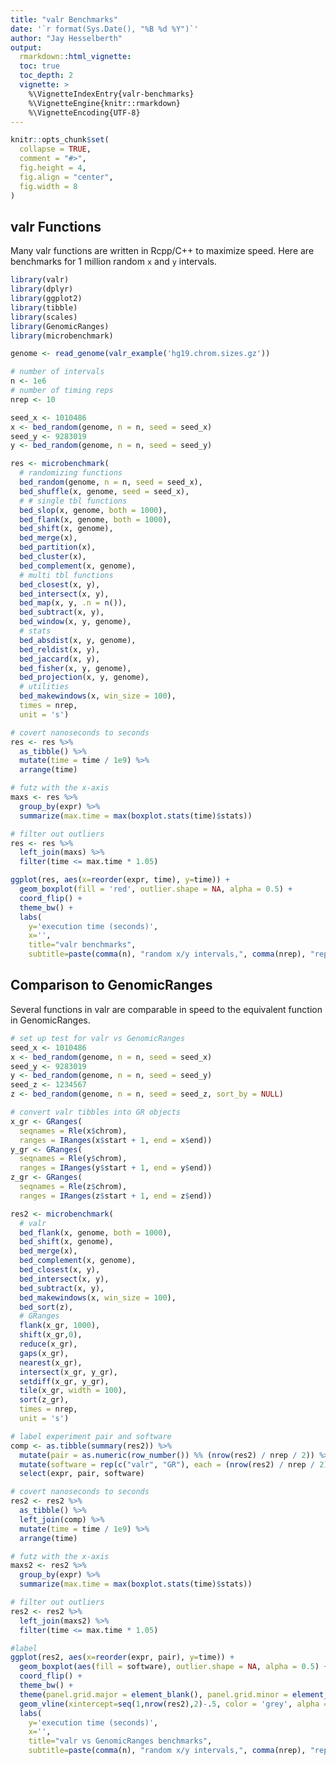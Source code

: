 ```yaml
---
title: "valr Benchmarks"
date: '`r format(Sys.Date(), "%B %d %Y")`'
author: "Jay Hesselberth"
output:
  rmarkdown::html_vignette:
  toc: true
  toc_depth: 2
  vignette: >
    %\VignetteIndexEntry{valr-benchmarks}
    %\VignetteEngine{knitr::rmarkdown}
    %\VignetteEncoding{UTF-8}
---
```


```r
knitr::opts_chunk$set(
  collapse = TRUE,
  comment = "#>",
  fig.height = 4,
  fig.align = "center",
  fig.width = 8
)
```

## valr Functions

Many valr functions are written in Rcpp/C++ to maximize speed. Here are benchmarks for 1 million random `x` and `y` intervals.

```r
library(valr)
library(dplyr)
library(ggplot2)
library(tibble)
library(scales)
library(GenomicRanges)
library(microbenchmark)

genome <- read_genome(valr_example('hg19.chrom.sizes.gz'))

# number of intervals
n <- 1e6
# number of timing reps
nrep <- 10

seed_x <- 1010486
x <- bed_random(genome, n = n, seed = seed_x)
seed_y <- 9283019
y <- bed_random(genome, n = n, seed = seed_y)

res <- microbenchmark(
  # randomizing functions
  bed_random(genome, n = n, seed = seed_x),
  bed_shuffle(x, genome, seed = seed_x),
  # # single tbl functions
  bed_slop(x, genome, both = 1000),
  bed_flank(x, genome, both = 1000),
  bed_shift(x, genome),
  bed_merge(x),
  bed_partition(x),
  bed_cluster(x),
  bed_complement(x, genome),
  # multi tbl functions
  bed_closest(x, y),
  bed_intersect(x, y),
  bed_map(x, y, .n = n()),
  bed_subtract(x, y),
  bed_window(x, y, genome),
  # stats
  bed_absdist(x, y, genome),
  bed_reldist(x, y),
  bed_jaccard(x, y),
  bed_fisher(x, y, genome),
  bed_projection(x, y, genome),
  # utilities
  bed_makewindows(x, win_size = 100),
  times = nrep,
  unit = 's')

# covert nanoseconds to seconds
res <- res %>%
  as_tibble() %>%
  mutate(time = time / 1e9) %>%
  arrange(time)

# futz with the x-axis
maxs <- res %>%
  group_by(expr) %>%
  summarize(max.time = max(boxplot.stats(time)$stats))

# filter out outliers
res <- res %>%
  left_join(maxs) %>%
  filter(time <= max.time * 1.05)

ggplot(res, aes(x=reorder(expr, time), y=time)) +
  geom_boxplot(fill = 'red', outlier.shape = NA, alpha = 0.5) +
  coord_flip() +
  theme_bw() +
  labs(
    y='execution time (seconds)',
    x='',
    title="valr benchmarks",
    subtitle=paste(comma(n), "random x/y intervals,", comma(nrep), "repetitions"))

```

## Comparison to GenomicRanges

Several functions in valr are comparable in speed to the equivalent function in GenomicRanges.

```r

# set up test for valr vs GenomicRanges
seed_x <- 1010486
x <- bed_random(genome, n = n, seed = seed_x)
seed_y <- 9283019
y <- bed_random(genome, n = n, seed = seed_y)
seed_z <- 1234567
z <- bed_random(genome, n = n, seed = seed_z, sort_by = NULL)

# convert valr tibbles into GR objects
x_gr <- GRanges(
  seqnames = Rle(x$chrom),
  ranges = IRanges(x$start + 1, end = x$end))
y_gr <- GRanges(
  seqnames = Rle(y$chrom),
  ranges = IRanges(y$start + 1, end = y$end))
z_gr <- GRanges(
  seqnames = Rle(z$chrom),
  ranges = IRanges(z$start + 1, end = z$end))

res2 <- microbenchmark(
  # valr
  bed_flank(x, genome, both = 1000),
  bed_shift(x, genome),
  bed_merge(x),
  bed_complement(x, genome),
  bed_closest(x, y),
  bed_intersect(x, y),
  bed_subtract(x, y),
  bed_makewindows(x, win_size = 100),
  bed_sort(z),
  # GRanges
  flank(x_gr, 1000),
  shift(x_gr,0),
  reduce(x_gr),
  gaps(x_gr),
  nearest(x_gr),
  intersect(x_gr, y_gr),
  setdiff(x_gr, y_gr),
  tile(x_gr, width = 100),
  sort(z_gr),
  times = nrep,
  unit = 's')

# label experiment pair and software
comp <- as.tibble(summary(res2)) %>% 
  mutate(pair = as.numeric(row_number()) %% (nrow(res2) / nrep / 2)) %>% 
  mutate(software = rep(c("valr", "GR"), each = (nrow(res2) / nrep / 2))) %>%
  select(expr, pair, software)

# covert nanoseconds to seconds
res2 <- res2 %>%
  as_tibble() %>%
  left_join(comp) %>%
  mutate(time = time / 1e9) %>%
  arrange(time)

# futz with the x-axis
maxs2 <- res2 %>%
  group_by(expr) %>%
  summarize(max.time = max(boxplot.stats(time)$stats))

# filter out outliers
res2 <- res2 %>%
  left_join(maxs2) %>%
  filter(time <= max.time * 1.05)

#label
ggplot(res2, aes(x=reorder(expr, pair), y=time)) +
  geom_boxplot(aes(fill = software), outlier.shape = NA, alpha = 0.5) +
  coord_flip() +
  theme_bw() +
  theme(panel.grid.major = element_blank(), panel.grid.minor = element_blank()) +
  geom_vline(xintercept=seq(1,nrow(res2),2)-.5, color = 'grey', alpha = 0.23) +
  labs(
    y='execution time (seconds)',
    x='',
    title="valr vs GenomicRanges benchmarks",
    subtitle=paste(comma(n), "random x/y intervals,", comma(nrep), "repetitions"))
```

